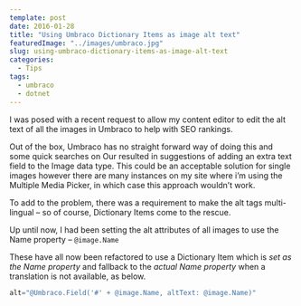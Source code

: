 ```yaml
---
template: post
date: 2016-01-28
title: "Using Umbraco Dictionary Items as image alt text"
featuredImage: "../images/umbraco.jpg"
slug: using-umbraco-dictionary-items-as-image-alt-text
categories:
  - Tips
tags:
  - umbraco
  - dotnet
---
```


I was posed with a recent request to allow my content editor to edit the alt text of all the images in Umbraco to help with SEO rankings.

Out of the box, Umbraco has no straight forward way of doing this and some quick searches on Our resulted in suggestions of adding an extra text field to the Image data type. This could be an acceptable solution for single images however there are many instances on my site where i’m using the Multiple Media Picker, in which case this approach wouldn’t work.

To add to the problem, there was a requirement to make the alt tags multi-lingual – so of course, Dictionary Items come to the rescue.

Up until now, I had been setting the alt attributes of all images to use the Name property – `@image.Name`

These have all now been refactored to use a Dictionary Item which is _set as the Name property_ and fallback to the _actual Name property_ when a translation is not available, as below.

```csharp
alt="@Umbraco.Field('#' + @image.Name, altText: @image.Name)"
```
